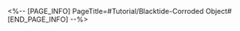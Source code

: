 <%-- [PAGE_INFO]
PageTitle=#Tutorial/Blacktide-Corroded Object#
[END_PAGE_INFO] --%>
{{Tutorial
|sort      = 633201
|title     = Blacktide-Corroded Object
|subtitle  = 
|type      = Adventure
|about     = 
|image1    = Tutorial Blacktide-Corroded Object 1.png{{subst:void|<!--$UPLOAD:<<SpriteOutput/TutorialPic/TutorialPage_633201.png>-<Tutorial Blacktide-Corroded Object 1.png>-<Tutorial Files>>-->}}
|text1     = Sometimes, memory-laden objects may be corroded by the black tide. Even if they were rewound, they might become shattered again after a short time, returning to the state before activating the power.
}}
